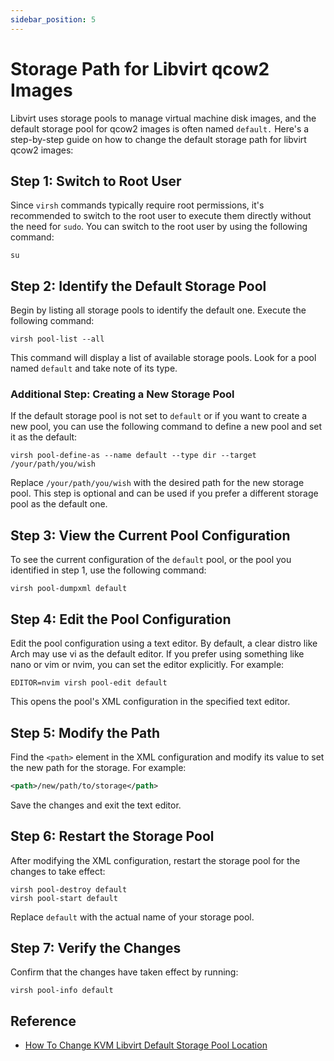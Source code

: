 ```yaml
---
sidebar_position: 5
---
```


# Storage Path for Libvirt qcow2 Images

Libvirt uses storage pools to manage virtual machine disk images, and the default storage pool for qcow2 images is often named `default.` Here's a step-by-step guide on how to change the default storage path for libvirt qcow2 images:

## Step 1: Switch to Root User

Since `virsh` commands typically require root permissions, it's recommended to switch to the root user to execute them directly without the need for `sudo`. You can switch to the root user by using the following command:

```shell
su
```

## Step 2: Identify the Default Storage Pool

Begin by listing all storage pools to identify the default one. Execute the following command:

```shell
virsh pool-list --all
```

This command will display a list of available storage pools. Look for a pool named `default` and take note of its type.

### Additional Step: Creating a New Storage Pool

If the default storage pool is not set to `default` or if you want to create a new pool, you can use the following command to define a new pool and set it as the default:

```shell
virsh pool-define-as --name default --type dir --target /your/path/you/wish
```

Replace `/your/path/you/wish` with the desired path for the new storage pool. This step is optional and can be used if you prefer a different storage pool as the default one.

## Step 3: View the Current Pool Configuration

To see the current configuration of the `default` pool, or the pool you identified in step 1, use the following command:

```shell
virsh pool-dumpxml default
```

## Step 4: Edit the Pool Configuration

Edit the pool configuration using a text editor. By default, a clear distro like Arch may use vi as the default editor. If you prefer using something like nano or vim or nvim, you can set the editor explicitly. For example:

```shell
EDITOR=nvim virsh pool-edit default
```

This opens the pool's XML configuration in the specified text editor.

## Step 5: Modify the Path

Find the `<path>` element in the XML configuration and modify its value to set the new path for the storage. For example:

```xml
<path>/new/path/to/storage</path>
```

Save the changes and exit the text editor.

## Step 6: Restart the Storage Pool

After modifying the XML configuration, restart the storage pool for the changes to take effect:

```shell
virsh pool-destroy default
virsh pool-start default
```

Replace `default` with the actual name of your storage pool.

## Step 7: Verify the Changes

Confirm that the changes have taken effect by running:

```shell
virsh pool-info default
```

## Reference

- [How To Change KVM Libvirt Default Storage Pool Location](https://ostechnix.com/how-to-change-kvm-libvirt-default-storage-pool-location/)
